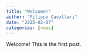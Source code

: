 ```yaml
---
title: "Welcome!"
author: "Filippo Cavallari"
date: "2025-02-07"
categories: [news]
---
```


Welcome! This is the first post.

